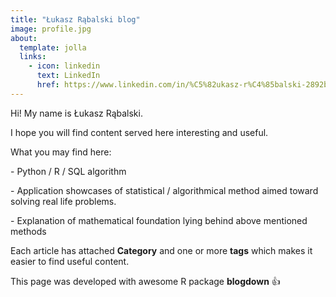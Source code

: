 ```yaml
---
title: "Łukasz Rąbalski blog"
image: profile.jpg
about:
  template: jolla
  links:
    - icon: linkedin
      text: LinkedIn
      href: https://www.linkedin.com/in/%C5%82ukasz-r%C4%85balski-2892b8102/
---
```


Hi! My name is Łukasz Rąbalski.

I hope you will find content served here interesting and useful.

What you may find here:

\- Python / R / SQL algorithm

\- Application showcases of statistical / algorithmical method aimed toward solving real life problems.

\- Explanation of mathematical foundation lying behind above mentioned methods

Each article has attached **Category** and one or more **tags** which makes it easier to find useful content.

This page was developed with awesome R package **blogdown** 👍

